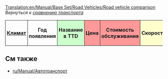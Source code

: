 [[Translation:en/Manual/Base Set/Road Vehicles/Road vehicle comparison]]
''Вернуться к [[ru/Manual/Base Set/Сравнение транспорта|сравнению транспорта]]''

{|
!style="padding:4px; border:1px solid"|[[en/Manual/Base Set/TSRY|Климат]]
!style="padding:4px; border:1px solid"|Год появления
!style="padding:4px; border:1px solid; background: #ccffcc"|Название в TTD
!style="padding:4px; border:1px solid; background: #ff9999" colspan="2"|Цена
!style="padding:4px; border:1px solid; background: #ff9999" colspan="2"|Стоимость обслуживания
!style="padding:4px; border:1px solid; background: #ffffcc" colspan="2"|Скорость
!style="padding:4px; border:1px solid; background: #ccccff"|[[ru/Manual/Груз|Вместимость]]
!style="padding:4px; border:1px solid"|Срок службы

{{en/Tablespacer|11}}
{{en/RoadVehicleRow|TSR|1930|MPS Regal Bus         |4,920|9,840|426|852|56|35|31 пассажира|12}}
{{en/RoadVehicleRow|TSR|1964|Hereford Leopard Bus  |5,740|11,480|600|1,200|88|55|35 пассажиров|15}}
{{en/RoadVehicleRow|TSR|1987|Foster Bus            |6,150|12,300|834|1,668|112|70|37 пассажиров|15}}
{{en/RoadVehicleRow|TSR|2008|Foster MkII Bus       |6,560|13,120|1,125|2,250|127|79|40 пассажиров|15}}
{{en/RoadVehicleRow|Y  |1946|Ploddyphut MkI Bus    |4,920|9,840|426|852|56|35|30 пассажиров|15}}
{{en/RoadVehicleRow|Y  |1972|Ploddyphut MkII Bus   |5,740|11,480|801|1,602|96|60|35 пассажиров|15}}
{{en/RoadVehicleRow|Y  |2010|Ploddyphut MkIII Bus  |6,560|13,120|1,125|2,250|120|75|38 пассажиров|15}}
{{en/Tablespacer|11}}
{{en/RoadVehicleRow|TSR|1935|MPS Mail Truck        |4,715|9,430|421|842|48|30|22 мешка почты|15}}
{{en/RoadVehicleRow|TSR|1980|Reynard Mail Truck    |5,535|11,070|787|1,574|88|55|28 мешков почты|15}}
{{en/RoadVehicleRow|TSR|2018|Perry Mail Truck      |5,945|11,890|1,125|2,250|112|70|30 мешков почты|15}}
{{en/RoadVehicleRow|Y  |1935|MightyMover Mail Truck|6,289|12,578|562|1,124|48|30|22 мешка почты|15}}
{{en/RoadVehicleRow|Y  |1980|Powernaught Mail Truck|7,382|14,764|1,050|2,100|88|55|28 мешков почты|15}}
{{en/RoadVehicleRow|Y  |2018|Wizzowow Mail Truck   |7,929|15,858|1,500|3,000|112|70|30 мешков почты|15}}
{{en/Tablespacer|11}}
{{en/RoadVehicleRow|TSR|1936|Witcombe Oil Tanker   |4,510|9,020|421|842|48|30|21,000 литров нефти|15}}
{{en/RoadVehicleRow|TSR|1973|Foster Oil Tanker     |5,740|11,480|787|1,574|88|55|21,000 литров нефти|15}}
{{en/RoadVehicleRow|TSR|2005|Perry Oil Tanker      |6,150|12,300|1,125|2,250|112|70|21,000 литров нефти|15}}
{{en/Tablespacer|11}}
{{en/RoadVehicleRow|TSR|1936|Balogh Goods Truck    |4,387|8,774|421|842|48|30|14 ящиков с товарами|15}}
{{en/RoadVehicleRow|TSR|1974|Craighead Goods Truck |5,330|10,660|787|1,574|88|55|16 ящиков с товарами|15}}
{{en/RoadVehicleRow|TSR|2005|Goss Goods Truck      |5,740|11,480|1,125|2,250|112|70|18 ящиков с товарами|15}}
{{en/Tablespacer|11}}
{{en/RoadVehicleRow|TSR|1935|Hereford Grain Truck  |4,674|9,348|421|842|48|30|20 тонн зерна|15}}
{{en/RoadVehicleRow|TSR|1979|Thomas Grain Truck    |5,453|10,906|787|1,574|88|55|25 тонн зерна|15}}
{{en/RoadVehicleRow|TSR|2010|Goss Grain Truck      |5,863|11,726|1,125|2,250|112|70|30 тонн зерна|15}}
{{en/Tablespacer|11}}
{{en/RoadVehicleRow|TS|1935|Talbott Livestock Van |4,305|8,610|421|842|48|30|14 скота|15}}
{{en/RoadVehicleRow|TS|1980|Uhl Livestock Van     |5,330|10,660|787|1,574|88|55|16 скота|15}}
{{en/RoadVehicleRow|TS|2022|Foster Livestock Van  |5,740|11,480|1,125|2,250|112|70|18 скота|15}}
{{en/Tablespacer|11}}
{{en/RoadVehicleRow|TSR|1935|Witcombe Wood Truck   |4,838|9,676|421|842|48|30|20 тонн дерева|15}}
{{en/RoadVehicleRow|TSR|1974|Foster Wood Truck     |5,617|11,234|787|1,574|88|55|22 тонны дерева|15}}
{{en/RoadVehicleRow|TSR|2018|Moreland Wood Truck   |6,027|12,054|1,125|2,250|112|70|24 тонны дерева|15}}
{{en/Tablespacer|11}}
{{en/RoadVehicleRow|TSR|1936|Balogh Armoured Truck |5,945|11,890|421|842|48|30|12 мешков Драгоценностей, Золота или Бриллиантов|15}}
{{en/RoadVehicleRow|TSR|1981|Uhl Armoured Truck    |6,970|13,940|787|1,574|88|55|15 мешков Драгоценностей, Золота или Бриллиантов|15}}
{{en/RoadVehicleRow|TSR|2012|Foster Armoured Truck |7,380|14,760|1,125|2,250|112|70|16 мешков Драгоценностей, Золота или Бриллиантов|15}}
{{en/Tablespacer|11}}
{{en/RoadVehicleRow|TS |1935|Balogh Coal Truck     |4,428|8,856|421|842|48|30|20 тонн угля|15}}
{{en/RoadVehicleRow|TS |1975|Uhl Coal Truck        |5,248|10,496|787|1,574|88|55|25 тонн угля|15}}
{{en/RoadVehicleRow|TS |2013|DW Coal Truck         |5,658|11,316|1,125|2,250|112|70|28 тонн угля|15}}
{{en/Tablespacer|11}}
{{en/RoadVehicleRow|T  |1935|MPS Iron Ore Truck    |4,961|9,922|421|842|48|30|22 тонны железной руды|15}}
{{en/RoadVehicleRow|T  |1977|Uhl Iron Ore Truck    |5,740|11,480|787|1,574|88|55|25 тонн железной руды|15}}
{{en/RoadVehicleRow|T  |2011|Goss Iron Ore Truck   |6,150|12,300|1,125|2,250|112|70|27 тонн железной руды|15}}
{{en/Tablespacer|11}}
{{en/RoadVehicleRow|T  |1936|Balogh Steel Truck     |4,592|9,184|421|842|48|30|15 тонн стали|15}}
{{en/RoadVehicleRow|T  |1977|Uhl Steel Truck        |5,535|11,070|787|1,574|88|55|18 тонн стали|15}}
{{en/RoadVehicleRow|T  |2007|Kelling Steel Truck    |5,945|11,890|1,125|2,250|112|70|20 тонн стали|15}}
{{en/Tablespacer|11}}
{{en/RoadVehicleRow|SR |1935|Foster Food Van       |4,592|9,184|421|842|48|30|17 тонн еды|15}}
{{en/RoadVehicleRow|SR |1971|Perry Food Van        |5,494|10,988|787|1,574|88|55|20 тонн еды|15}}
{{en/RoadVehicleRow|SR |2004|Chippy Food Van       |5,904|11,808|1,125|2,250|112|70|22 тонны еды|15}}
{{en/Tablespacer|11}}
{{en/RoadVehicleRow|S  |1936|Uhl Paper Truck       |4,592|9,184|421|842|48|30|15 тонн бумаги|15}}
{{en/RoadVehicleRow|S  |1979|Balogh Paper Truck    |5,535|11,070|787|1,574|88|55|18 тонн бумаги|15}}
{{en/RoadVehicleRow|S  |2007|MPS Paper Truck       |5,945|11,890|1,125|2,250|112|70|20 тонн бумаги|15}}
{{en/Tablespacer|11}}
{{en/RoadVehicleRow|R  |1935|MPS Copper Ore Truck   |4,961|9,922|421|842|48|30|22 тонны медной руды|15}}
{{en/RoadVehicleRow|R  |1977|Uhl Copper Ore Truck   |5,740|11,480|787|1,574|88|55|25 тонн медной руды|15}}
{{en/RoadVehicleRow|R  |2011|Goss Copper Ore Truck  |6,150|12,300|1,125|2,250|112|70|27 тонн медной руды|15}}
{{en/Tablespacer|11}}
{{en/RoadVehicleRow|R  |1936|Uhl Water Tanker       |4,551|9,102|421|842|48|30|21,000 литров воды|15}}
{{en/RoadVehicleRow|R  |1978|Balogh Water Tanker    |5,781|11,562|787|1,574|88|55|25,000 литров воды|15}}
{{en/RoadVehicleRow|R  |2011|MPS Water Tanker       |6,191|12,382|1,125|2,250|112|70|27,000 литров воды|15}}
{{en/Tablespacer|11}}
{{en/RoadVehicleRow|R  |1935|Balogh Fruit Truck    |4,838|9,676|421|842|48|30|18 тонн фруктов|15}}
{{en/RoadVehicleRow|R  |1978|Uhl Fruit Truck       |6,068|12,136|787|1,574|88|55|20 тонн фруктов|15}}
{{en/RoadVehicleRow|R  |2012|Kelling Fruit Truck   |6,478|12,956|1,125|2,250|112|70|23 тонны фруктов|15}}
{{en/Tablespacer|11}}
{{en/RoadVehicleRow|R  |1936|Balogh Rubber Truck   |4,797|9,594|421|842|48|30|17,000 литров резины|15}}
{{en/RoadVehicleRow|R  |1977|Uhl Rubber Truck      |6,027|12,054|787|1,574|88|55|19,000 литров резины|15}}
{{en/RoadVehicleRow|R  |2011|RMT Rubber Truck      |6,437|12,874|1,125|2,250|112|70|22,000 литров резины|15}}
|}



==См также==
* [[ru/Manual/Автотранспорт]]